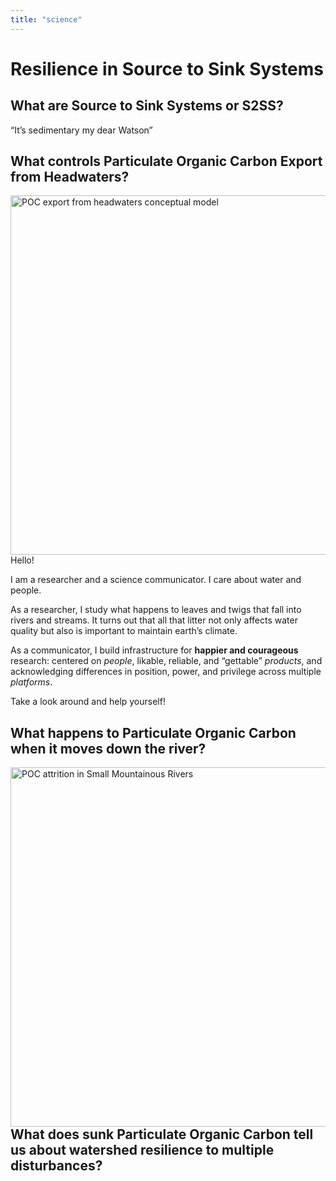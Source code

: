 ```yaml
---
title: "science"
---
```



# Resilience in Source to Sink Systems

## What are Source to Sink Systems or S2SS?

"It's sedimentary my dear Watson"

## What controls Particulate Organic Carbon Export from Headwaters?

<img src="https://raw.githubusercontent.com/guerrero-fj/my-website/main/assets/hja.png" alt="POC export from headwaters conceptual model" style="float: left; margin: 0 75px 0 0;" width="575"/>


Hello!

I am a researcher and a science communicator. I care about water and people.

As a researcher, I study what happens to leaves and twigs that fall into rivers and streams. It turns out that all that litter not only affects water quality but also is important to maintain earth's climate.

As a communicator, I build infrastructure for **happier and courageous** research: centered on *people*,  likable, reliable, and "gettable" *products*, and acknowledging differences in position, power, and privilege across multiple *platforms*.

Take a look around and help yourself!

## What happens to Particulate Organic Carbon when it moves down the river?

<img src="https://raw.githubusercontent.com/guerrero-fj/my-website/main/assets/alsea_attrition.png" alt="POC attrition in Small Mountainous Rivers" style="float: left; margin: 0 75px 0 0;" width="575"/>

## What does sunk Particulate Organic Carbon tell us about watershed resilience to multiple disturbances?


